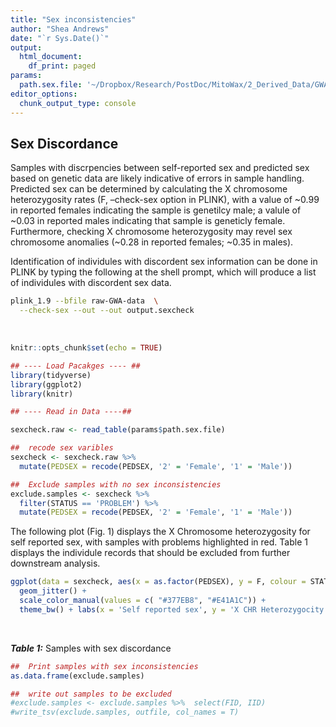 ```yaml
---
title: "Sex inconsistencies"
author: "Shea Andrews"
date: "`r Sys.Date()`"
output:
  html_document:
    df_print: paged
params:
  path.sex.file: '~/Dropbox/Research/PostDoc/MitoWax/2_Derived_Data/GWAS_pres_processing/ADNI_1/ADNI1_sex_discordance.sexcheck'
editor_options:
  chunk_output_type: console
---
```


## Sex Discordance

Samples with discrpencies between self-reported sex and predicted sex based on genetic data are likely indicative of errors in sample handling. Predicted sex can be determined by calculating the X chromosome heterozygosity rates (F, --check-sex option in PLINK), with a value of ~0.99 in reported females indicating the sample is genetilcy male; a valule of ~0.03 in reported males indicating that sample is geneticly female. Furthermore, checking X chromosome heterozygosity may revel sex chromosome anomalies (~0.28 in reported females; ~0.35 in males).
<br>

Identification of individules with discordent sex information can be done in PLINK by typing the following at the shell prompt, which will produce a list of individules with discordent sex data.
```bash
plink_1.9 --bfile raw-GWA-data  \
  --check-sex --out --out output.sexcheck
```
<br>

```r
knitr::opts_chunk$set(echo = TRUE)

## ---- Load Pacakges ---- ##
library(tidyverse)
library(ggplot2)
library(knitr)
```

```r
## ---- Read in Data ----##

sexcheck.raw <- read_table(params$path.sex.file)

##  recode sex varibles
sexcheck <- sexcheck.raw %>%
  mutate(PEDSEX = recode(PEDSEX, '2' = 'Female', '1' = 'Male'))

##  Exclude samples with no sex inconsistencies
exclude.samples <- sexcheck %>%
  filter(STATUS == 'PROBLEM') %>%
  mutate(PEDSEX = recode(PEDSEX, '2' = 'Female', '1' = 'Male'))
```

The following plot (Fig. 1) displays the X Chromosome heterozygosity for self reported sex, with samples with problems highlighted in red. Table 1 displays the individule records that should be excluded from further downstream analysis.
```r
ggplot(data = sexcheck, aes(x = as.factor(PEDSEX), y = F, colour = STATUS, shape = STATUS)) +
  geom_jitter() +
  scale_color_manual(values = c( "#377EB8", "#E41A1C")) +
  theme_bw() + labs(x = 'Self reported sex', y = 'X CHR Heterozygocity (F)') + theme(legend.position="bottom")
```
<br>

***Table 1:*** Samples with sex discordance
```r
##  Print samples with sex inconsistencies
as.data.frame(exclude.samples)

```


```r

##  write out samples to be excluded
#exclude.samples <- exclude.samples %>%  select(FID, IID)
#write_tsv(exclude.samples, outfile, col_names = T)

```
<br>
